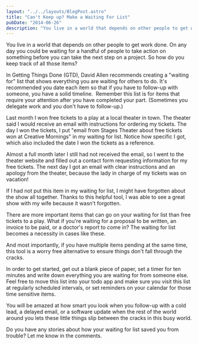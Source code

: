 ```yaml
---
layout: "../../layouts/BlogPost.astro"
title: "Can't Keep up? Make a Waiting For List"
pubDate: "2014-06-26"
description: "You live in a world that depends on other people to get work done. On any day you could be waiting for a handful of people to take action"
---
```


You live in a world that depends on other people to get work done. On any day you could be waiting for a handful of people to take action on something before you can take the next step on a project. So how do you keep track of all those items?

In Getting Things Done (GTD), David Allen recommends creating a "waiting for" list that shows everything you are waiting for others to do. It's recommended you date each item so that if you have to follow-up with someone, you have a solid timeline.  Remember this list is for items that require your attention after you have completed your part. (Sometimes you delegate work and you don't have to follow-up.)

Last month I won free tickets to a play at a local theater in town. The theater said I would receive an email with instructions for ordering my tickets. The day I won the tickets, I put "email from Stages Theater about free tickets won at Creative Mornings" in my waiting for list. Notice how specific I got, which also included the date I won the tickets as a reference.

Almost a full month later I still had not received the email, so I went to the theater website and filled out a contact form requesting information for my free tickets. The next day I got an email with clear instructions and an apology from the theater, because the lady in charge of my tickets was on vacation!

If I had not put this item in my waiting for list, I might have forgotten about the show all together. Thanks to this helpful tool, I was able to see a great show with my wife because it wasn't forgotten.

There are more important items that can go on your waiting for list than free tickets to a play. What if you're waiting for a proposal to be written, an invoice to be paid, or a doctor's report to come in? The waiting for list becomes a necessity in cases like these.

And most importantly, if you have multiple items pending at the same time, this tool is a worry free alternative to ensure things don't fall through the cracks.

In order to get started, get out a blank piece of paper, set a timer for ten minutes and write down everything you are waiting for from someone else. Feel free to move this list into your todo app and make sure you visit this list at regularly scheduled intervals, or set reminders on your calendar for those time sensitive items.

You will be amazed at how smart you look when you follow-up with a cold lead, a delayed email, or a software update when the rest of the world around you lets these little things slip between the cracks in this busy world.

Do you have any stories about how your waiting for list saved you from trouble? Let me know in the comments.
